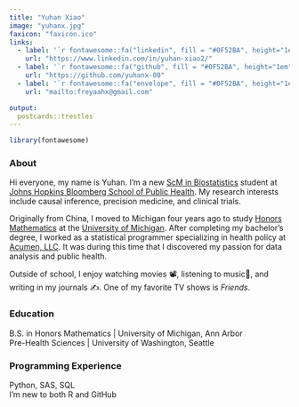 ```yaml
---
title: "Yuhan Xiao"
image: "yuhanx.jpg"
faxicon: "faxicon.ico"
links:
  - label: '`r fontawesome::fa("linkedin", fill = "#0F52BA", height="1em", width="1em") ` LinkedIn'
    url: "https://www.linkedin.com/in/yuhan-xiao2/"
  - label: '`r fontawesome::fa("github", fill = "#0F52BA", height="1em", width="1em")` GitHub'
    url: "https://github.com/yuhanx-00"
  - label: '`r fontawesome::fa("envelope", fill = "#0F52BA", height="1em", width="1em")` Email'
    url: "mailto:freyaahx@gmail.com"

output:
  postcards::trestles
---
```


```r
library(fontawesome)
```

### About

Hi everyone, my name is Yuhan. I'm a new [ScM in Biostatistics](https://publichealth.jhu.edu/academics/scm-dept-of-biostatistics) student at [Johns Hopkins Bloomberg School of Public Health](https://publichealth.jhu.edu/). My research interests include causal inference, precision medicine, and clinical trials.

Originally from China, I moved to Michigan four years ago to study [Honors Mathematics](https://lsa.umich.edu/math/undergraduates/major-and-minor-programs/honors-mathematics.html) at the [University of Michigan](https://umich.edu/). After completing my bachelor's degree, I worked as a statistical programmer specializing in health policy at [Acumen, LLC](https://www.acumenllc.com/). It was during this time that I discovered my passion for data analysis and public health.

Outside of school, I enjoy watching movies 📽️, listening to music🎵, and writing in my journals ✍. One of my favorite TV shows is *Friends*. 

### Education

B.S. in Honors Mathematics | University of Michigan, Ann Arbor <br>
Pre-Health Sciences | University of Washington, Seattle

### Programming Experience

Python, SAS, SQL <br>
I'm new to both R and GitHub